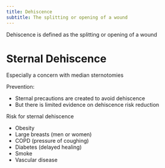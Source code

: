 ```yaml
---
title: Dehiscence
subtitle: The splitting or opening of a wound
---
```


Dehiscence is defined as the splitting or opening of a wound

# Sternal Dehiscence

Especially a concern with median sternotomies

Prevention:

- Sternal precautions are created to avoid dehiscence
- But there is limited evidence on dehiscence risk reduction

Risk for sternal dehiscence

- Obesity
- Large breasts (men or women)
- COPD (pressure of coughing)
- Diabetes (delayed healing)
- Smoke
- Vascular disease
